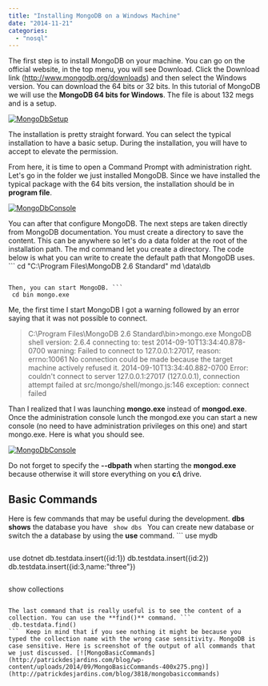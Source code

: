 ```yaml
---
title: "Installing MongoDB on a Windows Machine"
date: "2014-11-21"
categories: 
  - "nosql"
---
```


The first step is to install MongoDB on your machine. You can go on the official website, in the top menu, you will see Download. Click the Download link (http://www.mongodb.org/downloads) and then select the Windows version. You can download the 64 bits or 32 bits. In this tutorial of MongoDB we will use the **MongoDB 64 bits for Windows**. The file is about 132 megs and is a setup.

[![MongoDbSetup](http://patrickdesjardins.com/blog/wp-content/uploads/2014/09/MongoDbSetup-400x311.png)](http://patrickdesjardins.com/blog/3818/mongodbsetup)

The installation is pretty straight forward. You can select the typical installation to have a basic setup. During the installation, you will have to accept to elevate the permission.

From here, it is time to open a Command Prompt with administration right. Let's go in the folder we just installed MongoDB. Since we have installed the typical package with the 64 bits version, the installation should be in **program file**.

[![MongoDbConsole](http://patrickdesjardins.com/blog/wp-content/uploads/2014/09/MongoDbConsole-400x203.png)](http://patrickdesjardins.com/blog/3818/mongodbconsole)

You can after that configure MongoDB. The next steps are taken directly from MongoDB documentation. You must create a directory to save the content. This can be anywhere so let's do a data folder at the root of the installation path. The md command let you create a directory. The code below is what you can write to create the default path that MongoDB uses. ``` 
 cd "C:\\Program Files\\MongoDB 2.6 Standard" md \\data\\db 
``` 

Then, you can start MongoDB. ``` 
 cd bin mongo.exe 
``` 

Me, the first time I start MongoDB I got a warning followed by an error saying that it was not possible to connect.

> C:\\Program Files\\MongoDB 2.6 Standard\\bin>mongo.exe MongoDB shell version: 2.6.4 connecting to: test 2014-09-10T13:34:40.878-0700 warning: Failed to connect to 127.0.0.1:27017, reason: errno:10061 No connection could be made because the target machine actively refused it. 2014-09-10T13:34:40.882-0700 Error: couldn't connect to server 127.0.0.1:27017 (127.0.0.1), connection attempt failed at src/mongo/shell/mongo.js:146 exception: connect failed

Than I realized that I was launching **mongo.exe** instead of **mongod.exe**. Once the administration console lunch the mongod.exe you can start a new console (no need to have administration privileges on this one) and start mongo.exe. Here is what you should see.

[![MongoDbConsole](http://patrickdesjardins.com/blog/wp-content/uploads/2014/09/MongoDbConsole-400x203.png)](http://patrickdesjardins.com/blog/3818/mongodbconsole)

Do not forget to specify the **\--dbpath** when starting the **mongod.exe** because otherwise it will store everything on you **c:\\** drive.

## Basic Commands

Here is few commands that may be useful during the development. **dbs shows** the database you have ``` 
 show dbs 
```  You can create new database or switch the a database by using the **use** command. ``` 
 use mydb 
```  Information are added into collection. You can add data into a collection with the command **db..insert()**. Here is an example of three insert into a collection named "testdata" of the dotnet database.

``` 
 use dotnet db.testdata.insert({id:1}) db.testdata.insert({id:2}) db.testdata.insert({id:3,name:"three"}) 
```  It is possible to see if the collection of the active database really exist with **show collections** command.

``` 
 show collections 
``` 

The last command that is really useful is to see the content of a collection. You can use the **find()** command. ``` 
 db.testdata.find() 
```  Keep in mind that if you see nothing it might be because you typed the collection name with the wrong case sensitivity. MongoDB is case sensitive. Here is screenshot of the output of all commands that we just discussed. [![MongoBasicCommands](http://patrickdesjardins.com/blog/wp-content/uploads/2014/09/MongoBasicCommands-400x275.png)](http://patrickdesjardins.com/blog/3818/mongobasiccommands)
